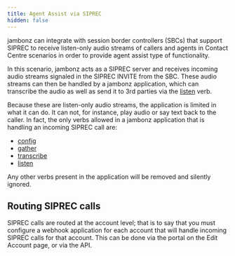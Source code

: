 ```yaml
---
title: Agent Assist via SIPREC
hidden: false
---
```


jambonz can integrate with session border controllers (SBCs) that support SIPREC to receive listen-only audio streams of callers and agents in Contact Centre scenarios in order to provide agent assist type of functionality.

In this scenario, jambonz acts as a SIPREC server and receives incoming audio streams signaled in the SIPREC INVITE from the SBC.  These audio streams can then be handled by a jambonz application, which can transcribe the audio as well as send it to 3rd parties via the [listen](/verbs/verbs/listen) verb.

Because these are listen-only audio streams, the application is limited in what it can do.  It can not, for instance, play audio or say text back to the caller.  In fact, the only verbs allowed in a jambonz application that is handling an incoming SIPREC call are:
- [config](/verbs/verbs/config)
- [gather](/verbs/verbs/gather)
- [transcribe](/verbs/verbs/transcribe)
- [listen](/verbs/verbs/listen)

Any other verbs present in the application will be removed and silently ignored.

## Routing SIPREC calls
SIPREC calls are routed at the account level; that is to say that you must configure a webhook application for each account that will handle incoming SIPREC calls for that account.  This can be done via the portal on the Edit Account page, or via the API.
